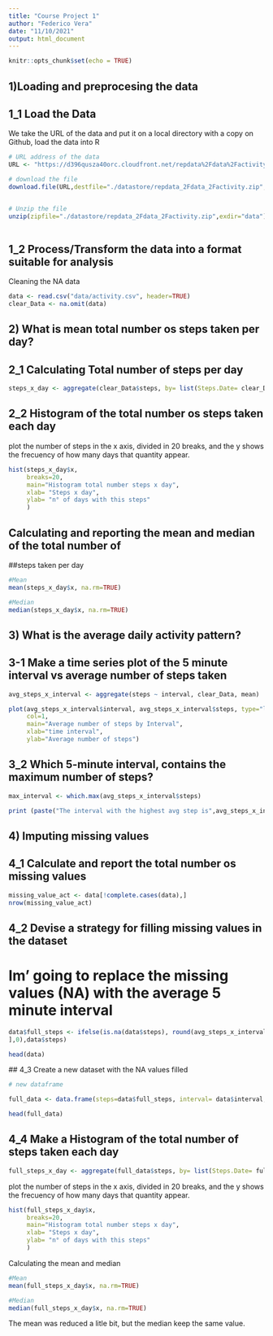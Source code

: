 ```yaml
---
title: "Course Project 1"
author: "Federico Vera"
date: "11/10/2021"
output: html_document
---
```


```r
knitr::opts_chunk$set(echo = TRUE)
```

## 1)Loading and preprocesing the data

## 1_1 Load the Data

We take the URL of the data and put it on a local directory with  a copy on Github, load the data into R



```r
# URL address of the data
URL <- "https://d396qusza40orc.cloudfront.net/repdata%2Fdata%2Factivity.zip"

# download the file 
download.file(URL,destfile="./datastore/repdata_2Fdata_2Factivity.zip",method="auto")


# Unzip the file
unzip(zipfile="./datastore/repdata_2Fdata_2Factivity.zip",exdir="data")
 
```
## 1_2 Process/Transform the data into a format suitable for analysis

Cleaning the NA data

```r

data <- read.csv("data/activity.csv", header=TRUE)
clear_Data <- na.omit(data)

```


## 2) What is mean total number os steps taken per day?

## 2_1 Calculating Total number of steps per day

```r

steps_x_day <- aggregate(clear_Data$steps, by= list(Steps.Date= clear_Data$date), FUN = "sum")

```

## 2_2 Histogram of the total number os steps taken each day

plot the number of steps  in the x axis, divided in 20 breaks, and the y shows
the frecuency of how many days that quantity appear.

```r
hist(steps_x_day$x,
     breaks=20,
     main="Histogram total number steps x day",
     xlab= "Steps x day",
     ylab= "n° of days with this steps"
     )
```
## Calculating and reporting the mean and median of the total number of 
##steps taken per day

```R

#Mean
mean(steps_x_day$x, na.rm=TRUE)

```


```R
#Median
median(steps_x_day$x, na.rm=TRUE)

```
## 3) What is the average daily activity pattern?
## 3-1 Make a time series plot of the 5 minute interval vs average number of steps taken


```R
avg_steps_x_interval <- aggregate(steps ~ interval, clear_Data, mean)

plot(avg_steps_x_interval$interval, avg_steps_x_interval$steps, type="l",
     col=1,
     main="Average number of steps by Interval",
     xlab="time interval",
     ylab="Average number of steps")


```


## 3_2  Which 5-minute interval, contains the maximum number of steps?

```R
max_interval <- which.max(avg_steps_x_interval$steps)

print (paste("The interval with the highest avg step is",avg_steps_x_interval[max_interval,]$interval," and the interval's step number is",round(avg_steps_x_interval[max_interval,]$steps, digits=1)))

```
## 4) Imputing missing values

## 4_1 Calculate and report the total number os missing values

```R
missing_value_act <- data[!complete.cases(data),]
nrow(missing_value_act)
```

## 4_2 Devise a strategy for filling missing values in the dataset

# Im' going to replace the missing values (NA) with the average 5 minute interval

```R
data$full_steps <- ifelse(is.na(data$steps), round(avg_steps_x_interval$steps[match(data$interval,avg_steps_x_interval$interval)
],0),data$steps)

head(data)

```
 ## 4_3 Create a new dataset with the NA values filled
```R
# new dataframe

full_data <- data.frame(steps=data$full_steps, interval= data$interval, date= data$date)

head(full_data)
```
## 4_4 Make a Histogram of the total number of steps taken each day


```r

full_steps_x_day <- aggregate(full_data$steps, by= list(Steps.Date= full_data$date), FUN = "sum")

```




plot the number of steps  in the x axis, divided in 20 breaks, and the y shows
the frecuency of how many days that quantity appear.

```r
hist(full_steps_x_day$x,
     breaks=20,
     main="Histogram total number steps x day",
     xlab= "Steps x day",
     ylab= "n° of days with this steps"
     )
```

Calculating the mean and median


```R

#Mean
mean(full_steps_x_day$x, na.rm=TRUE)

```


```R
#Median
median(full_steps_x_day$x, na.rm=TRUE)

```
The mean was reduced a litle bit, but the median keep the same value.


